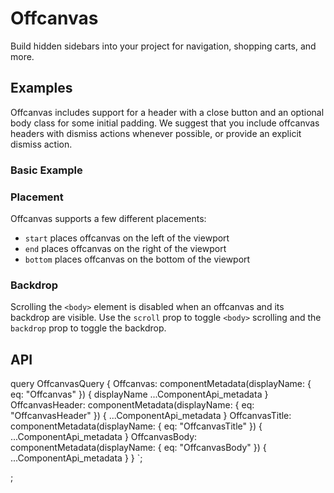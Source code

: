 


# Offcanvas

<p className="lead">
  Build hidden sidebars into your project for navigation, shopping carts, and
  more.
</p>

## Examples

Offcanvas includes support for a header with a close button and an optional body class 
for some initial padding. We suggest that you include offcanvas headers with dismiss 
actions whenever possible, or provide an explicit dismiss action.

### Basic Example

<ReactPlayground codeText={Basic} />

### Placement

Offcanvas supports a few different placements:
- `start` places offcanvas on the left of the viewport
- `end` places offcanvas on the right of the viewport
- `bottom` places offcanvas on the bottom of the viewport

<ReactPlayground codeText={Placement} />

### Backdrop

Scrolling the `<body>` element is disabled when an offcanvas and its backdrop are 
visible. Use the `scroll` prop to toggle `<body>` scrolling and the `backdrop` prop 
to toggle the backdrop.

<ReactPlayground codeText={Backdrop} />

## API

<ComponentApi metadata={props.data.Offcanvas} />
<ComponentApi metadata={props.data.OffcanvasHeader} />
<ComponentApi metadata={props.data.OffcanvasTitle} />
<ComponentApi metadata={props.data.OffcanvasBody} />

  query OffcanvasQuery {
    Offcanvas: componentMetadata(displayName: { eq: "Offcanvas" }) {
      displayName
      ...ComponentApi_metadata
    }
    OffcanvasHeader: componentMetadata(displayName: { eq: "OffcanvasHeader" }) {
      ...ComponentApi_metadata
    }
    OffcanvasTitle: componentMetadata(displayName: { eq: "OffcanvasTitle" }) {
      ...ComponentApi_metadata
    }
    OffcanvasBody: componentMetadata(displayName: { eq: "OffcanvasBody" }) {
      ...ComponentApi_metadata
    }
  }
`;

;
